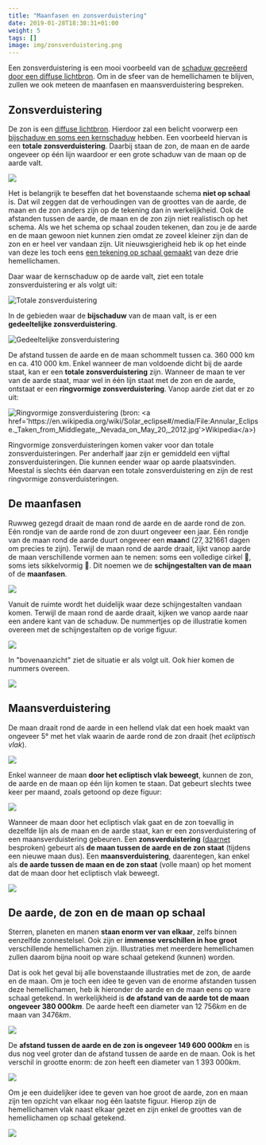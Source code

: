 ```yaml
---
title: "Maanfasen en zonsverduistering"
date: 2019-01-28T18:38:31+01:00
weight: 5
tags: []
image: img/zonsverduistering.png
---
```


Een zonsverduistering is een mooi voorbeeld van de
[schaduw gecreëerd door een diffuse lichtbron](schaduwvorming#de-schaduw-tekenen-van-een-diffuse-lichtbron).
Om in de sfeer van de hemellichamen te blijven, zullen we ook meteen de
maanfasen en maansverduistering bespreken.

## Zonsverduistering

De zon is een [diffuse lichtbron](lichtbronnen#puntvormige-en-diffuse-lichtbronnen).
Hierdoor zal een belicht voorwerp een
[bijschaduw en soms een kernschaduw](schaduwvorming#diffuse-lichtbron-zachte-schaduw)
hebben. Een voorbeeld hiervan is een **totale zonsverduistering**. Daarbij
staan de zon, de maan en de aarde ongeveer op één lijn waardoor er een grote
schaduw van de maan op de aarde valt.

![](img/zonsverduistering.png)

<Expand title="Uitbreiding: tekening niet op schaal">

Het is belangrijk te beseffen dat het bovenstaande schema **niet op schaal**
is. Dat wil zeggen dat de verhoudingen van de groottes van de aarde, de maan
en de zon anders zijn op de tekening dan in werkelijkheid. Ook de afstanden
tussen de aarde, de maan en de zon zijn niet realistisch op het schema. Als we
het schema op schaal zouden tekenen, dan zou je de aarde en de maan gewoon niet
kunnen zien omdat ze zoveel kleiner zijn dan de zon en er heel ver vandaan
zijn. Uit nieuwsgierigheid heb ik op het einde van deze les toch eens
[een tekening op schaal gemaakt](#de-aarde-de-zon-en-de-maan-op-schaal) van
deze drie hemellichamen.

</Expand>

Daar waar de kernschaduw op de aarde valt, ziet een totale zonsverduistering er
als volgt uit:

![Totale zonsverduistering](img/total_eclipse.jpg "Totale zonsverduistering (bron: <a href='https://lucnix.be'>Luc Viatour</a>)")

In de gebieden waar de **bijschaduw** van de maan valt, is er een **gedeeltelijke zonsverduistering**.

![Gedeeltelijke zonsverduistering](img/partial_eclipse.png "Gedeeltelijke zonsverduistering (bron: <a href='https://en.wikipedia.org/wiki/Solar_eclipse#/media/File:Partial_solar_eclipse_Oct_23_2014_Minneapolis_5-36pm_Ruen1.png'>Wikipedia</a>)")


<Expand title="Uitbreiding: soorten zonsverduistering">

De afstand tussen de aarde en de maan schommelt tussen ca. 360 000 km en ca.
410 000 km. Enkel wanneer de man voldoende dicht bij de aarde staat, kan er een
**totale zonsverduistering** zijn. Wanneer de maan te ver van de aarde staat,
maar wel in één lijn staat met de zon en de aarde, ontstaat er een
**ringvormige zonsverduistering**. Vanop aarde ziet dat er zo uit:

![](img/annular_eclipse.jpg "Ringvormige zonsverduistering (bron: <a href='https://en.wikipedia.org/wiki/Solar_eclipse#/media/File:Annular_Eclipse._Taken_from_Middlegate,_Nevada_on_May_20,_2012.jpg'>Wikipedia</a>)")

Ringvormige zonsverduisteringen komen vaker voor dan totale
zonsverduisteringen. Per anderhalf jaar zijn er gemiddeld een vijftal
zonsverduisteringen. Die kunnen eender waar op aarde plaatsvinden.
Meestal is slechts één daarvan een totale zonsverduistering en zijn de rest
ringvormige zonsverduisteringen.

</Expand>

## De maanfasen

Ruwweg gezegd draait de maan rond de aarde en de aarde rond de zon. Eén rondje
van de aarde rond de zon duurt ongeveer een jaar. Eén rondje van de maan rond
de aarde duurt ongeveer een **maan**d <Mute>($27{,}321661$ dagen om
precies te zijn)</Mute>.  Terwijl de maan rond de aarde draait, lijkt vanop aarde
de maan verschillende vormen aan te nemen: soms een volledige cirkel 🌝, soms
iets sikkelvormig 🌛. Dit noemen we de **schijngestalten van de maan** of de
**maanfasen**.

![](img/maanfasen_vanop_aarde.png)

Vanuit de ruimte wordt het duidelijk waar deze schijngestalten vandaan komen.
Terwijl de maan rond de aarde draait, kijken we vanop aarde naar een andere
kant van de schaduw. <Mute>De nummertjes op de illustratie komen overeen
met de schijngestalten op de vorige figuur.</Mute>

![](img/maanfasen_zijaanzicht.png)

In "bovenaanzicht" ziet de situatie er als volgt uit. <Mute>Ook hier
komen de nummers overeen.</Mute>

![](img/maanfasen_bovenaanzicht.png)

## Maansverduistering

De maan draait rond de aarde in een hellend vlak dat een hoek maakt van
ongeveer 5° met het vlak waarin de aarde rond de zon draait (het _ecliptisch
vlak_).

![](img/ecliptisch_vlak.png)

Enkel wanneer de maan **door het ecliptisch vlak beweegt**, kunnen de zon, de aarde
en de maan op één lijn komen te staan. Dat gebeurt slechts twee keer per maand, zoals getoond op deze figuur:

![](img/lunar_node_eclipses.png)

Wanneer de maan door het ecliptisch vlak gaat en de zon toevallig in dezelfde
lijn als de maan en de aarde staat, kan er een zonsverduistering of een
maansverduistering gebeuren. Een **zonsverduistering** ([daarnet](#zonsverduistering) besproken) gebeurt als **de maan tussen de aarde en de
zon staat** <Mute>(tijdens een nieuwe maan dus)</Mute>. Een **maansverduistering**, daarentegen, kan enkel als **de aarde
tussen de maan en de zon staat** <Mute>(volle maan)</Mute> op het moment dat de maan door het ecliptisch
vlak beweegt.

![](img/maansverduistering.png)

## De aarde, de zon en de maan op schaal

Sterren, planeten en manen **staan enorm ver van elkaar**, zelfs binnen
eenzelfde zonnestelsel. Ook zijn er **immense verschillen in hoe groot**
verschillende hemellichamen zijn.
Illustraties met meerdere hemellichamen zullen
daarom bijna nooit op ware schaal getekend <Mute>(kunnen)</Mute> worden.

Dat is ook het geval bij alle bovenstaande illustraties met de zon, de aarde en
de maan. Om je toch een idee te geven van de enorme afstanden tussen deze
hemellichamen, heb ik hieronder de aarde en de maan eens op ware schaal
getekend. In werkelijkheid is **de afstand van de aarde tot de maan ongeveer
$380{\ }000\si{ km}$**. De aarde heeft een diameter van
$12{\ }756 \si { km}$ en de maan van $3476\si{ km}$.

![](img/aarde_maan_op_schaal.png)

De **afstand tussen de aarde en de zon is ongeveer $149{\ }600{\ }000 \si{ km}$**
en is dus nog veel groter dan de afstand tussen
de aarde en de maan. Ook is het verschil in grootte enorm: de zon heeft een
diameter van $1{\ }393{\ }000 \si{ km}$.

![](img/op_schaal.png)

Om je een duidelijker idee te geven van hoe groot de
aarde, zon en maan zijn ten opzicht van elkaar nog één laatste figuur. Hierop
zijn de hemellichamen vlak naast elkaar gezet en zijn enkel de groottes van de
hemellichamen op schaal getekend.

![](img/op_schaal_enkel_groottes.png)

